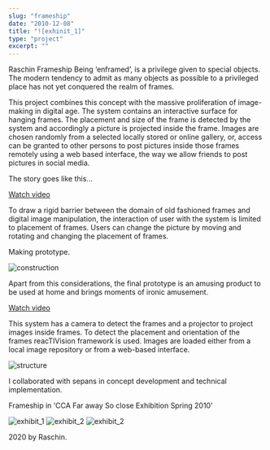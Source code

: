 ```yaml
---
slug: "frameship"
date: "2010-12-08"
title: "![exhinit_1]"
type: "project"
excerpt: ""
---
```


Raschin
Frameship
Being ‘enframed’, is a privilege given to special objects. The modern tendency to admit as many objects as possible to a privileged place has not yet conquered the realm of frames.

This project combines this concept with the massive proliferation of image-making in digital age. The system contains an interactive surface for hanging frames. The placement and size of the frame is detected by the system and accordingly a picture is projected inside the frame. Images are chosen randomly from a selected locally stored or online gallery, or, access can be granted to other persons to post pictures inside those frames remotely using a web based interface, the way we allow friends to post pictures in social media.

The story goes like this…

[Watch video](https://www.youtube.com/watch?v=At2Tt9PJ9O0&feature=emb_logo)

To draw a rigid barrier between the domain of old fashioned frames and digital image manipulation, the interaction of user with the system is limited to placement of frames. Users can change the picture by moving and rotating and changing the placement of frames.

Making prototype.

![construction](http://raschin.com/blog/wp-content/uploads/2010/11/construction.jpg)


Apart from this considerations, the final prototype is an amusing product to be used at home and brings moments of ironic amusement.

[Watch video](https://www.youtube.com/watch?v=WNrA6KBWpEg&feature=emb_logo)

This system has a camera to detect the frames and a projector to project images inside frames. To detect the placement and orientation of the frames reacTIVision framework is used. Images are loaded either from a local image repository or from a web-based interface.

![structure](http://raschin.com/blog/wp-content/uploads/2010/11/STRUCTURE.jpg)  


I collaborated with sepans in concept development and technical implementation.

Frameship in ‘CCA Far away So close Exhibition Spring 2010’

![exhibit_1](http://raschin.com/blog/wp-content/uploads/2010/11/EXHIBITION.jpg)
![exhibit_2](http://raschin.com/blog/wp-content/uploads/2010/11/EXHIBITION2.jpg)
![exhibit_2](http://raschin.com/blog/wp-content/uploads/2010/11/EXHIBITION3.jpg)




2020 by Raschin.
